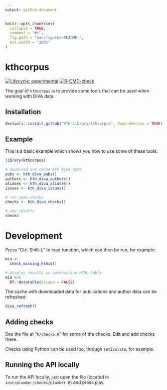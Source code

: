 ```yaml
---
output: github_document
---
```


<!-- README.md is generated from README.Rmd. Please edit that file -->

```r
knitr::opts_chunk$set(
  collapse = TRUE,
  comment = "#>",
  fig.path = "man/figures/README-",
  out.width = "100%"
)
```

# kthcorpus

<!-- badges: start -->
[![Lifecycle: experimental](https://img.shields.io/badge/lifecycle-experimental-orange.svg)](https://www.tidyverse.org/lifecycle/#experimental)
[![R-CMD-check](https://github.com/KTH-Library/kthcorpus/workflows/R-CMD-check/badge.svg)](https://github.com/KTH-Library/kthcorpus/actions)
<!-- badges: end -->

The goal of `kthcorpus` is to provide some tools that can be used when working with DiVA data. 

## Installation

``` r
devtools::install_github("KTH-Library/kthcorpus", dependencies = TRUE)
```

## Example

This is a basic example which shows you how to use some of these tools:

```r
library(kthcorpus)

# download and cache KTH DiVA data
pubs <- kth_diva_pubs()
authors <- kth_diva_authors()
aliases <- kth_diva_aliases()
issues <- kth_diva_issues()

# run some checks
checks <- kth_diva_checks()

# see results
checks
```

# Development

Press "Ctrl-Shift-L" to load function, which can then be run, for example:

```r
mia <- 
  check_missing_kthid() 

# display results as interactive HTML table
mia %>% 
  DT::datatable(escape = FALSE)
```

The cache with downloaded data for publications and author data can be refreshed:

```r
diva_refresh()
```

## Adding checks

See the file at "`R/checks.R`" for some of the checks. Edit and add checks there.

Checks using Python can be used too, through `reticulate`, for example.

## Running the API locally

To run the API locally, just open the file (located in `inst/plumber/checks/plumber.R`) and press play.

